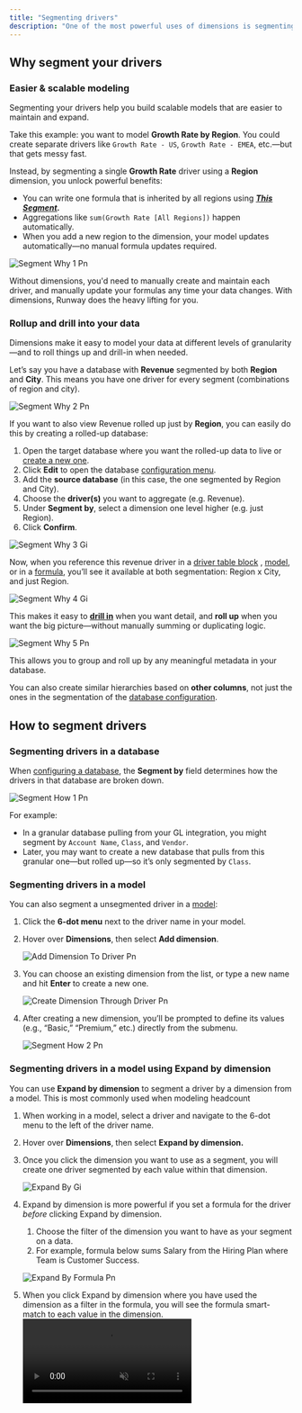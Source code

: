 ```yaml
---
title: "Segmenting drivers"
description: "One of the most powerful uses of dimensions is segmenting your drivers. For example, you might have an Amount driver segmented by both Account and Class, and another version rolled up by just Account."
---
```


## Why segment your drivers

### Easier & scalable modeling

Segmenting your drivers help you build scalable models that are easier to maintain and expand.

Take this example: you want to model **Growth Rate by Region**. You could create separate drivers like `Growth Rate - US`, `Growth Rate - EMEA`, etc.—but that gets messy fast.

Instead, by segmenting a single **Growth Rate** driver using a **Region** dimension, you unlock powerful benefits:

- You can write one formula that is inherited by all regions using [**_This Segment_**](https://docs.runway.com/concepts/databases/formulas-in-databases#dynamic-formulas-using-this-segment)**_._**
- Aggregations like `sum(Growth Rate [All Regions])` happen automatically.
- When you add a new region to the dimension, your model updates automatically—no manual formula updates required.

![Segment Why 1 Pn](/images/dimensions/segment-why-1.png)

Without dimensions, you'd need to manually create and maintain each driver, and manually update your formulas any time your data changes. With dimensions, Runway does the heavy lifting for you.

### Rollup and drill into your data

Dimensions make it easy to model your data at different levels of granularity—and to roll things up and drill-in when needed.

Let’s say you have a database with **Revenue** segmented by both **Region** and **City**. This means you have one driver for every segment (combinations of region and city).

![Segment Why 2 Pn](/images/dimensions/segment-why-2.png)

If you want to also view Revenue rolled up just by **Region**, you can easily do this by creating a rolled-up database:

1. Open the target database where you want the rolled-up data to live or [create a new one](https://docs.runway.com/concepts/databases/databases-basics#creating-a-database).
2. Click **Edit** to open the database [configuration menu](https://docs.runway.com/concepts/databases/databases-basics#configuring-a-database).
3. Add the **source database** (in this case, the one segmented by Region and City).
4. Choose the **driver(s)** you want to aggregate (e.g. Revenue).
5. Under **Segment by**, select a dimension one level higher (e.g. just Region).
6. Click **Confirm**.

![Segment Why 3 Gi](/images/dimensions/segment-why-3.gif)

Now, when you reference this revenue driver in a [driver table block](https://docs.runway.com/concepts/pages/drivers-table-block) , [model](https://docs.runway.com/concepts/models/models-basics), or in a [formula](https://docs.runway.com/concepts/formulas/formulas-basics), you’ll see it available at both segmentation: Region x City, and just Region.

![Segment Why 4 Gi](/images/dimensions/segment-why-4.gif)

This makes it easy to [**drill in**](https://docs.runway.com/concepts/drivers/drill-ins) when you want detail, and **roll up** when you want the big picture—without manually summing or duplicating logic.

![Segment Why 5 Pn](/images/dimensions/segment-why-5.png)

This allows you to group and roll up by any meaningful metadata in your database.

You can also create similar hierarchies based on **other columns**, not just the ones in the segmentation of the [database configuration](https://docs.runway.com/concepts/databases/databases-basics#configuring-a-database).

## How to segment drivers

### Segmenting drivers in a database

When [configuring a database](https://docs.runway.com/concepts/databases/databases-basics#configuring-a-database), the **Segment by** field determines how the drivers in that database are broken down.

![Segment How 1 Pn](/images/dimensions/segment-how-1.png)

For example:

- In a granular database pulling from your GL integration, you might segment by `Account Name`, `Class`, and `Vendor`.
- Later, you may want to create a new database that pulls from this granular one—but rolled up—so it’s only segmented by `Class`.

### Segmenting drivers in a model

You can also segment a unsegmented driver in a [model](https://docs.runway.com/concepts/models/models-basics):

1. Click the **6-dot menu** next to the driver name in your model.
2. Hover over **Dimensions**, then select **Add dimension**.

   ![Add Dimension To Driver Pn](/images/dimensions/add-dimension-to-driver.png)
3. You can choose an existing dimension from the list, or type a new name and hit **Enter** to create a new one.

   ![Create Dimension Through Driver Pn](/images/dimensions/create-dimension-through-driver.png)
4. After creating a new dimension, you’ll be prompted to define its values (e.g., “Basic,” “Premium,” etc.) directly from the submenu.

   ![Segment How 2 Pn](/images/dimensions/segment-how-2.png)

### Segmenting drivers in a model using Expand by dimension

You can use **Expand by dimension** to segment a driver by a dimension from a model. This is most commonly used when modeling headcount

1. When working in a model, select a driver and navigate to the 6-dot menu to the left of the driver name.
2. Hover over **Dimensions**, then select **Expand by dimension.**
3. Once you click the dimension you want to use as a segment, you will create one driver segmented by each value within that dimension.

   ![Expand By Gi](/images/dimensions/expand-by.gif)
4. Expand by dimension is more powerful if you set a formula for the driver _before_ clicking Expand by dimension.
   1. Choose the filter of the dimension you want to have as your segment on a data.
   2. For example, formula below sums Salary from the Hiring Plan where Team is Customer Success.

   ![Expand By Formula Pn](/images/dimensions/expand-by-formula.png)
5. When you click Expand by dimension where you have used the dimension as a filter in the formula, you will see the formula smart-match to each value in the dimension.
   <video muted autoplay="true" loop controls playsinline="true" class="doc-video" src="https://documentation.runwaydev.com/videos/expand-by-smart-formula.mp4" />